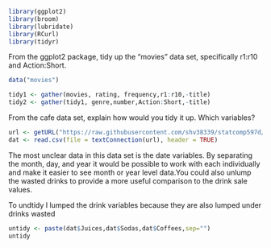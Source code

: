```r
library(ggplot2)
library(broom)
library(lubridate)
library(RCurl)
library(tidyr)

```

From the ggplot2 package, tidy up the "movies" data set, specifically r1:r10 and Action:Short.
```r
data("movies")

tidy1 <- gather(movies, rating, frequency,r1:r10,-title)
tidy2 <- gather(tidy1, genre,number,Action:Short,-title)

```

From the cafe data set, explain how would you tidy it up. Which variables?

```r
url <- getURL("https://raw.githubusercontent.com/shv38339/statcomp597d/master/cafedata.csv")
dat <- read.csv(file = textConnection(url), header = TRUE)
```

The most unclear data in this data set is the date variables. By separating the month, day, and year it would be possible to work with each individually and make it easier to see month or year level data.You could also unlump the wasted drinks to provide a more useful comparison to the drink sale values.

To undtidy I lumped the drink variables because they are also lumped under drinks wasted

```r
untidy <- paste(dat$Juices,dat$Sodas,dat$Coffees,sep="")
untidy
```


